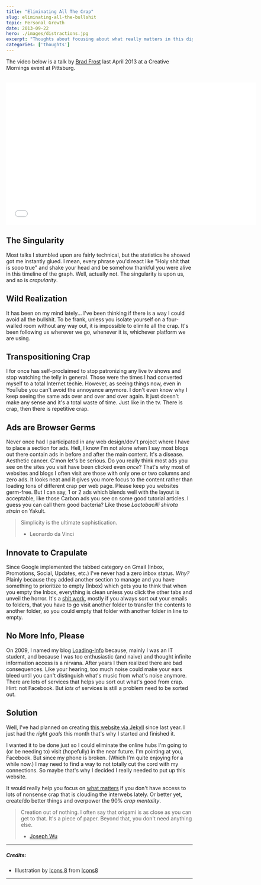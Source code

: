 ```yaml
---
title: "Eliminating All The Crap"
slug: eliminating-all-the-bullshit
topic: Personal Growth
date: 2013-09-22
hero: ./images/distractions.jpg
excerpt: "Thoughts about focusing about what really matters in this digital age amongst all ever-growing distractions."
categories: ['thoughts']
---
```


The video below is a talk by [Brad Frost](http://bradfrostweb.com/) last April 2013 at a Creative Mornings event at Pittsburg.

<br />

<iframe src="//player.vimeo.com/video/63437853?title=0&amp;byline=0&amp;portrait=0&amp;color=ffffff" width="675" height="385" frameborder="0" allowfullscreen="1">  </iframe>

<br />

## The Singularity

Most talks I stumbled upon are fairly technical, but the statistics he showed got me instantly glued. I mean, every phrase you'd react like "Holy shit that is sooo true" and shake your head and be somehow thankful you were alive in this timeline of the graph. Well, actually not. The singularity is upon us, and so is *crapularity*.

## Wild Realization

It has been on my mind lately... I've been thinking if there is a way I could avoid all the bullshit. To be frank, unless you isolate yourself on a four-walled room without any way out, it is impossible to elimite all the crap. It's been following us wherever we go, whenever it is, whichever platform we are using.

## Transpositioning Crap

I for once has self-proclaimed to stop patronizing any live tv shows and stop watching the telly in general. Those were the times I had converted myself to a total Internet techie. However, as seeing things now, even in YouTube you can't avoid the annoyance anymore. I don't even know why I keep seeing the same ads over and over and over again. It just doesn't make any sense and it's a total waste of time. Just like in the tv. There is crap, then there is repetitive crap.

## Ads are Browser Germs

Never once had I participated in any web design/dev't project where I have to place a section for ads. Hell, I know I'm not alone when I say most blogs out there contain ads in before and after the main content. It's a disease. Aesthetic cancer. C'mon let's be serious. Do you really think most ads you see on the sites you visit have been clicked even *once*? That's why most of websites and blogs I often visit are those with only one or two columns and zero ads. It looks neat and it gives you more focus to the content rather than loading tons of different crap per web page. Please keep you websites germ-free. But I can say, 1 or 2 ads which blends well with the layout is acceptable, like those Carbon ads you see on some good tutorial articles. I guess you can call them good bacteria? Like those *Lactobacilli shirota strain* on Yakult.

> Simplicity is the ultimate sophistication.
> - <span class="author">Leonardo da Vinci</span>

## Innovate to Crapulate

Since Google implemented the tabbed category on Gmail (Inbox, Promotions, Social, Updates, etc.) I've never had a zero inbox status. *Why?* Plainly because they added another section to manage and you have something to prioritize to empty (Inbox) which gets you to think that when you empty the Inbox, everything is clean unless you click the other tabs and unveil the horror. It's a [shit work](http://zachholman.com/posts/shit-work/), mostly if you always sort out your emails to folders, that you have to go visit another folder to transfer the contents to another folder, so you could empty that folder with another folder in line to empty.

## No More Info, Please

On 2009, I named my blog [Loading-Info](http://the.loading-info.net) because, mainly I was an IT student, and because I was too enthusiastic (and naive) and thought infinite information access is a nirvana. After years I then realized there are bad consequences. Like your hearing, too much noise could make your ears bleed until you can't distinguish what's music from what's noise anymore. There are lots of services that helps you sort out what's good from crap. Hint: not Facebook. But *lots* of services is still a problem need to be sorted out.

## Solution

Well, I've had planned on creating [this website via Jekyll](/colophon) since last year. I just had the *right goals* this month that's why I started and finished it.

I wanted it to be done just so I could eliminate the online hubs I'm going to (or be needing to) visit (hopefully) in the near future. I'm pointing at you, Facebook. But since my phone is broken. (Which I'm quite enjoying for a while now.) I may need to find a way to not totally cut the cord with my connections. So maybe that's why I decided I really needed to put up this website.

It would really help you focus on [what matters](http://www.youtube.com/watch?v=t2Spix4QZwk) if you don't have access to lots of nonsense crap that is clouding the interwebs lately. Or better yet, create/do better things and overpower the 90% *crap mentality*.

>Creation out of nothing. I often say that origami is as close as you can get to that. It's a piece of paper. Beyond that, you don't need anything else.
> - <a href="http://creativemornings.com/talks/joseph-wu" target="_blank"><span class="author">Joseph Wu</span></a>

<hr />

##### Credits:
* Illustration by [Icons 8](https://icons8.com/illustrations/illustration/clip-fatal-error) from [Icons8](https://icons8.com/)

<hr />
